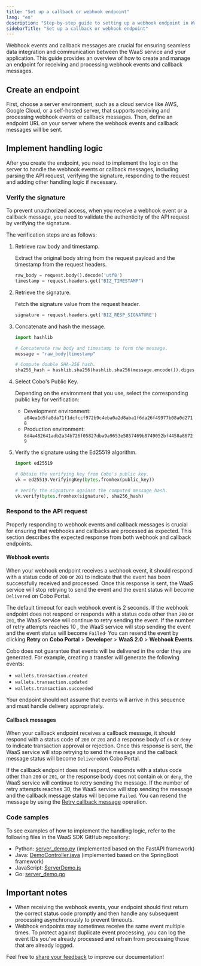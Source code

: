 ```yaml
---
title: "Set up a callback or webhook endpoint"
lang: "en"
description: "Step-by-step guide to setting up a webhook endpoint in WaaS 2.0 for real-time event notifications."
sidebarTitle: "Set up a callback or webhook endpoint"
---
```


Webhook events and callback messages are crucial for ensuring seamless data integration and communication between the WaaS service and your application. This guide provides an overview of how to create and manage an endpoint for receiving and processing webhook events and callback messages.

## Create an endpoint

First, choose a server environment, such as a cloud service like AWS, Google Cloud, or a self-hosted server, that supports receiving and processing webhook events or callback messages. Then, define an endpoint URL on your server where the webhook events and callback messages will be sent.

## Implement handling logic

After you create the endpoint, you need to implement the logic on the server to handle the webhook events or callback messages, including parsing the API request, verifying the signature, responding to the request and adding other handling logic if necessary.

### Verify the signature

To prevent unauthorized access, when you receive a webhook event or a callback message, you need to validate the authenticity of the API request by verifying the signature.

The verification steps are as follows:

1. Retrieve raw body and timestamp. 

    Extract the original body string from the request payload and the timestamp from the request headers.

    ```python
    raw_body = request.body().decode('utf8')
    timestamp = request.headers.get("BIZ_TIMESTAMP")
    ```

2. Retrieve the signature. 

    Fetch the signature value from the request header.

    ```python
    signature = request.headers.get('BIZ_RESP_SIGNATURE')
    ```

3. Concatenate and hash the message.

    ```python
    import hashlib

    # Concatenate raw body and timestamp to form the message.
    message = "raw_body|timestamp"

    # Compute double SHA-256 hash.
    sha256_hash = hashlib.sha256(hashlib.sha256(message.encode()).digest()).digest()
    ```

4. Select Cobo's Public Key. 

    Depending on the environment that you use, select the corresponding public key for verification:
    - Development environment: `a04ea1d5fa8da71f1dcfccf972b9c4eba0a2d8aba1f6da26f49977b08a0d2718`
    - Production environment: `8d4a482641adb2a34b726f05827dba9a9653e5857469b8749052bf4458a86729`

5. Verify the signature using the Ed25519 algorithm.

    ```python
    import ed25519

    # Obtain the verifying key from Cobo's public key.
    vk = ed25519.VerifyingKey(bytes.fromhex(public_key)) 

    # Verify the signature against the computed message hash.
    vk.verify(bytes.fromhex(signature), sha256_hash)
    ```

### Respond to the API request

Properly responding to webhook events and callback messages is crucial for ensuring that webhooks and callbacks are processed as expected. This section describes the expected response from both webhook and callback endpoints. 

#### Webhook events

When your webhook endpoint receives a webhook event, it should respond with a status code of `200` or `201` to indicate that the event has been successfully received and processed. Once this response is sent, the WaaS service will stop retrying to send the event and the event status will become `Delivered` on Cobo Portal.

The default timeout for each webhook event is 2 seconds. If the webhook endpoint does not respond or responds with a status code other than `200` or `201`, the WaaS service will continue to retry sending the event. If the number of retry attempts reaches 10 , the WaaS service will stop sending the event and the event status will become `Failed`· You can resend the event by clicking **Retry** on **Cobo Portal** > **Developer** > **WaaS 2.0** > **Webhook Events**.

Cobo does not guarantee that events will be delivered in the order they are generated. For example, creating a transfer will generate the following events:

- `wallets.transaction.created`
- `wallets.transaction.updated`
- `wallets.transaction.succeeded`

Your endpoint should not assume that events will arrive in this sequence and must handle delivery appropriately.

#### Callback messages

When your callback endpoint receives a callback message, it should respond with a status code of `200` or `201` and a response body of `ok` or `deny` to indicate transaction approval or rejection. Once this response is sent, the WaaS service will stop retrying to send the message and the callback message status will become `Delivered`on Cobo Portal.

If the callback endpoint does not respond, responds with a status code other than `200` or `201`,  or the response body does not contain `ok` or `deny`, the WaaS service will continue to retry sending the message.  If the number of retry attempts reaches 30, the WaaS service will stop sending the message and the callback message status will become `Failed`. You can resend the message by using the [Retry callback message](/v2/api-references/developers/retry-callback-message) operation.

### Code samples

To see examples of how to implement the handling logic, refer to the following files in the WaaS SDK GitHub repository:
- Python: [server_demo.py](https://github.com/CoboGlobal/cobo-waas2-python-sdk/blob/master/cobo_waas2/server_demo.py) (implemented based on the FastAPI framework)
- Java: [DemoController.java](https://github.com/CoboGlobal/cobo-waas2-java-sdk/blob/master/src/main/java/com/cobo/waas2/demo/DemoController.java) (implemented based on the SpringBoot framework)
- JavaScript: [ServerDemo.js](https://github.com/CoboGlobal/cobo-waas2-js-sdk/blob/master/src/ServerDemo.js)
- Go: [server_demo.go](https://github.com/CoboGlobal/cobo-waas2-go-sdk/blob/master/cobo_waas2/demo/server_demo.go)

## Important notes

- When receiving the webhook events, your endpoint should first return the correct status code promptly and then handle any subsequent processing asynchronously to prevent timeouts.
- Webhook endpoints may sometimes receive the same event multiple times. To protect against duplicate event processing, you can log the event IDs you've already processed and refrain from processing those that are already logged.

<Tip>Feel free to [share your feedback](https://forms.zohopublic.com/cobo/form/DocumentFeedbackForm/formperma/QvLOhxJv1_JMsJ-1dleZ8Itb_7rzN-LtgvsDdxosoVI) to improve our documentation!</Tip>